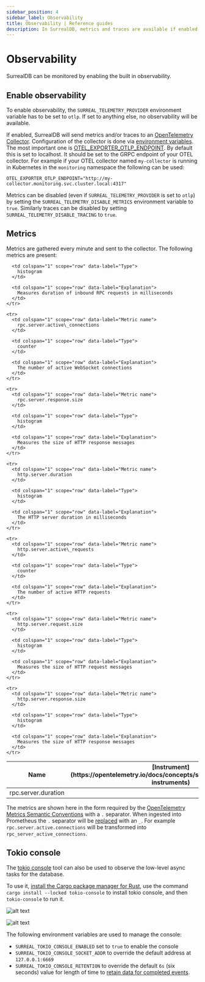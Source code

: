 ```yaml
---
sidebar_position: 4
sidebar_label: Observability
title: Observability | Reference guides
description: In SurrealDB, metrics and traces are available if enabled⁠.
---
```



# Observability

SurrealDB can be monitored by enabling the built in observability.

## Enable observability

To enable observability, the `SURREAL_TELEMETRY_PROVIDER` environment variable has to be set to `otlp`. If set to anything else, no observability will be available.

If enabled, SurrealDB will send metrics and/or traces to an [OpenTelemetry Collector](https://opentelemetry.io/docs/collector/).  Configuration of the collector is done via [environment variables](https://opentelemetry.io/docs/languages/sdk-configuration/otlp-exporter/). The most important one is [OTEL\_EXPORTER\_OTLP\_ENDPOINT](https://opentelemetry.io/docs/languages/sdk-configuration/otlp-exporter/#otel_exporter_otlp_endpoint). By default this is set to localhost. It should be set to the GRPC endpoint of your OTEL collector. For example if your OTEL collector named `my-collector` is running in Kubernetes in the `monitoring` namespace the following can be used:

```
OTEL_EXPORTER_OTLP_ENDPOINT="http://my-collector.monitoring.svc.cluster.local:4317"
```

Metrics can be disabled (even if `SURREAL_TELEMETRY_PROVIDER` is set to `otlp`) by setting the `SURREAL_TELEMETRY_DISABLE_METRICS` environment variable to `true`. Similarly traces can be disabled by setting `SURREAL_TELEMETRY_DISABLE_TRACING` to `true`.

## Metrics

Metrics are gathered every minute and sent to the collector. The following metrics are present:

<table>
  <thead>
    <tr>
      <th colspan="1" scope="col">Name</th>
      <th colspan="1" scope="col">[Instrument](https://opentelemetry.io/docs/concepts/signals/metrics/#metric-instruments)</th>
      <th colspan="1" scope="col">Explanation</th>
    </tr>
  </thead>

  <tbody>
    <tr>
      <td colspan="1" scope="row" data-label="Metric name">
        rpc.server.duration
      </td>

      <td colspan="1" scope="row" data-label="Type">
        histogram
      </td>

      <td colspan="1" scope="row" data-label="Explanation">
        Measures duration of inbound RPC requests in milliseconds
      </td>
    </tr>

    <tr>
      <td colspan="1" scope="row" data-label="Metric name">
        rpc.server.active\_connections
      </td>

      <td colspan="1" scope="row" data-label="Type">
        counter
      </td>

      <td colspan="1" scope="row" data-label="Explanation">
        The number of active WebSocket connections
      </td>
    </tr>

    <tr>
      <td colspan="1" scope="row" data-label="Metric name">
        rpc.server.response.size
      </td>

      <td colspan="1" scope="row" data-label="Type">
        histogram
      </td>

      <td colspan="1" scope="row" data-label="Explanation">
        Measures the size of HTTP response messages
      </td>
    </tr>

    <tr>
      <td colspan="1" scope="row" data-label="Metric name">
        http.server.duration
      </td>

      <td colspan="1" scope="row" data-label="Type">
        histogram
      </td>

      <td colspan="1" scope="row" data-label="Explanation">
        The HTTP server duration in milliseconds
      </td>
    </tr>

    <tr>
      <td colspan="1" scope="row" data-label="Metric name">
        http.server.active\_requests
      </td>

      <td colspan="1" scope="row" data-label="Type">
        counter
      </td>

      <td colspan="1" scope="row" data-label="Explanation">
        The number of active HTTP requests
      </td>
    </tr>

    <tr>
      <td colspan="1" scope="row" data-label="Metric name">
        http.server.request.size
      </td>

      <td colspan="1" scope="row" data-label="Type">
        histogram
      </td>

      <td colspan="1" scope="row" data-label="Explanation">
        Measures the size of HTTP request messages
      </td>
    </tr>

    <tr>
      <td colspan="1" scope="row" data-label="Metric name">
        http.server.response.size
      </td>

      <td colspan="1" scope="row" data-label="Type">
        histogram
      </td>

      <td colspan="1" scope="row" data-label="Explanation">
        Measures the size of HTTP response messages
      </td>
    </tr>
  </tbody>
</table>

The metrics are shown here in the form required by the [OpenTelemetry Metrics Semantic Conventions](https://opentelemetry.io/docs/specs/semconv/general/metrics/) with a `.` separator. When ingested into Prometheus the `.` separator will be [replaced](https://prometheus.io/blog/2024/03/14/commitment-to-opentelemetry/#support-utf-8-metric-and-label-names) with an `_`. For example `rpc.server.active.connections` will be transformed into `rpc_server_active_connections`.

## Tokio console

<Since v="v3.0.0-alpha.7" />

The [tokio console](https://github.com/tokio-rs/console) tool can also be used to observe the low-level async tasks for the database.

To use it, [install the Cargo package manager for Rust](https://doc.rust-lang.org/cargo/getting-started/installation.html), use the command `cargo install --locked tokio-console` to install tokio console, and then `tokio-console` to run it.

![alt text](tokio_console_1.png)

![alt text](tokio_console_2.png)

The following environment variables are used to manage the console:

- `SURREAL_TOKIO_CONSOLE_ENABLED` set to `true` to enable the console
- `SURREAL_TOKIO_CONSOLE_SOCKET_ADDR` to override the default address at `127.0.0.1:6669`
- `SURREAL_TOKIO_CONSOLE_RETENTION` to override the default `6s` (six seconds) value for length of time to [retain data for completed events](https://docs.rs/console-subscriber/0.4.1/console_subscriber/struct.Builder.html#method.retention).
